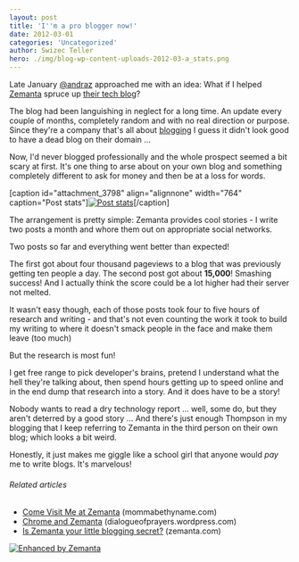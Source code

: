 ```yaml
---
layout: post
title: 'I''m a pro blogger now!'
date: 2012-03-01
categories: 'Uncategorized'
author: Swizec Teller
hero: ./img/blog-wp-content-uploads-2012-03-a_stats.png
---
```

Late January [@andraz](http://twitter.com/andraz) approached me with an idea: What if I helped [Zemanta](http://www.zemanta.com "Zemanta") spruce up [their tech blog](http://www.zemanta.com/fruitblog/)?



The blog had been languishing in neglect for a long time. An update every couple of months, completely random and with no real direction or purpose. Since they're a company that's all about [blogging](http://en.wikipedia.org/wiki/Blog "Blog") I guess it didn't look good to have a dead blog on their domain ...



Now, I'd never blogged professionally and the whole prospect seemed a bit scary at first. It's one thing to arse about on your own blog and something completely different to ask for money and then be at a loss for words.



\[caption id="attachment_3798" align="alignnone" width="764" caption="Post stats"][![Post stats](http://swizec.com/blog/wp-content/uploads/2012/03/a_stats.png "Post stats")](./img/blog-wp-content-uploads-2012-03-a_stats.png)\[/caption]



The arrangement is pretty simple: Zemanta provides cool stories - I write two posts a month and whore them out on appropriate social networks.



Two posts so far and everything went better than expected!



The first got about four thousand pageviews to a blog that was previously getting ten people a day. The second post got about **15,000**! Smashing success! And I actually think the score could be a lot higher had their server not melted.



It wasn't easy though, each of those posts took four to five hours of research and writing - and that's not even counting the work it took to build my writing to where it doesn't smack people in the face and make them leave (too much)



But the research is most fun!



I get free range to pick developer's brains, pretend I understand what the hell they're talking about, then spend hours getting up to speed online and in the end dump that research into a story. And it does have to be a story!



Nobody wants to read a dry technology report ... well, some do, but they aren't deterred by a good story ... And there's just enough Thompson in my blogging that I keep referring to Zemanta in the third person on their own blog; which looks a bit weird.



Honestly, it just makes me giggle like a school girl that anyone would _pay_ me to write blogs. It's marvelous!



###### Related articles

- [Come Visit Me at Zemanta](http://mommabethyname.com/2012/02/01/come-visit-me-at-zemanta/) (mommabethyname.com)
- [Chrome and Zemanta](http://dialogueofprayers.wordpress.com/2011/12/01/chrome-and-zemanta/) (dialogueofprayers.wordpress.com)
- [Is Zemanta your little blogging secret?](http://www.zemanta.com/blog/is-zemanta-your-little-blogging-secret/) (zemanta.com)

[![Enhanced by Zemanta](http://img.zemanta.com/zemified_e.png?x-id=d4dd2885-f909-4e8e-af7b-37a55dd1cf1e)](http://www.zemanta.com/ "Enhanced by Zemanta")